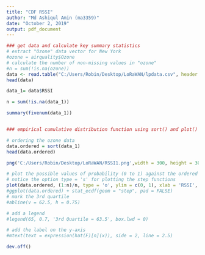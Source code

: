 ```yaml
---
title: "CDF RSSI"
author: "Md Ashiqul Amin (ma3359)"
date: "October 2, 2019"
output: pdf_document
---
```


```r


### get data and calculate key summary statistics
# extract "Ozone" data vector for New York
#ozone = airquality$Ozone
# calculate the number of non-missing values in "ozone"
#n = sum(!is.na(ozone))
data <- read.table("C:/Users/Robin/Desktop/LoRaWAN/lpdata.csv", header = TRUE, sep = ",")
head(data)

data_1= data$RSSI

n = sum(!is.na(data_1))

summary(fivenum(data_1))


### empirical cumulative distribution function using sort() and plot()

# ordering the ozone data
data.ordered = sort(data_1)
head(data.ordered)

png('C:/Users/Robin/Desktop/LoRaWAN/RSSI1.png',width = 300, height = 300, units = "px", bg = "white")

# plot the possible values of probability (0 to 1) against the ordered ozone data (sample quantiles of ozone)
# notice the option type = 's' for plotting the step functions
plot(data.ordered, (1:n)/n, type = 'o', ylim = c(0, 1), xlab = 'RSSI', ylab = 'CDF', main = 'Empirical Cumluative Distribution')
#ggplot(data.ordered) + stat_ecdf(geom = "step", pad = FALSE)
# mark the 3rd quartile
#abline(v = 62.5, h = 0.75)

# add a legend
#legend(65, 0.7, '3rd Quartile = 63.5', box.lwd = 0)

# add the label on the y-axis
#mtext(text = expression(hat(F)[n](x)), side = 2, line = 2.5)

dev.off()


```


